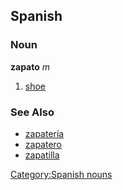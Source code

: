 == Spanish ==
=== Noun ===
'''zapato''' ''m''
# [[shoe]]

=== See Also ===
*[[zapatería]]
*[[zapatero]]
*[[zapatilla]]


[[Category:Spanish nouns]]